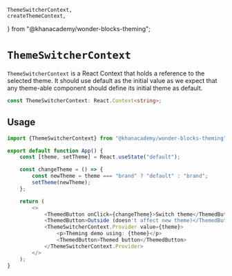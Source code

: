 
    ThemeSwitcherContext,
    createThemeContext,
} from "@khanacademy/wonder-blocks-theming";


<Meta title="Theming / ThemeSwitcherContext" />

# `ThemeSwitcherContext`

`ThemeSwitcherContext` is a React Context that holds a reference to the selected
theme. It should use default as the initial value as we expect that any
theme-able component should define its initial theme as default.

```ts
const ThemeSwitcherContext: React.Context<string>;
```

## Usage

<ThemeSwitcherContextExample />

```ts
import {ThemeSwitcherContext} from "@khanacademy/wonder-blocks-theming";

export default function App() {
    const [theme, setTheme] = React.useState("default");

    const changeTheme = () => {
        const newTheme = theme === "brand" ? "default" : "brand";
        setTheme(newTheme);
    };

    return (
        <>
            <ThemedButton onClick={changeTheme}>Switch theme</ThemedButton>
            <ThemedButton>Outside (doesn't affect new theme)</ThemedButton>
            <ThemeSwitcherContext.Provider value={theme}>
                <p>Theming demo using: {theme}</p>
                <ThemedButton>Themed button</ThemedButton>
            </ThemeSwitcherContext.Provider>
        </>
    );
}
```
